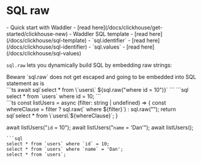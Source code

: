 

# SQL raw
<Prerequisites>
- Quick start with Waddler - [read here](/docs/clickhouse/get-started/clickhouse-new)
- Waddler SQL template - [read here](/docs/clickhouse/sql-template)
- `sql.identifier` - [read here](/docs/clickhouse/sql-identifier)
- `sql.values` - [read here](/docs/clickhouse/sql-values)
</Prerequisites>
<br/>

`sql.raw` lets you dynamically build SQL by embedding raw strings:

<Callout type="warning">
Beware `sql.raw` does not get escaped and going to be embedded into SQL statement as is
</Callout>

<Section>
```ts
await sql`select * from \`users\` ${sql.raw("where id = 10")}`
```
```sql
select * from `users` where id = 10;
```
</Section>

<Section>
```ts
const listUsers = async (filter: string | undefined) => {
  const whereClause = filter ? sql.raw(` where ${filter}`) : sql.raw("");
  return sql`select * from \`users\`${whereClause}`;
}

await listUsers("`id` = 10");
await listUsers("`name` = 'Dan'");
await listUsers();
```
```sql
select * from `users` where `id` = 10;
select * from `users` where `name` = 'Dan';
select * from `users`;
```
</Section>